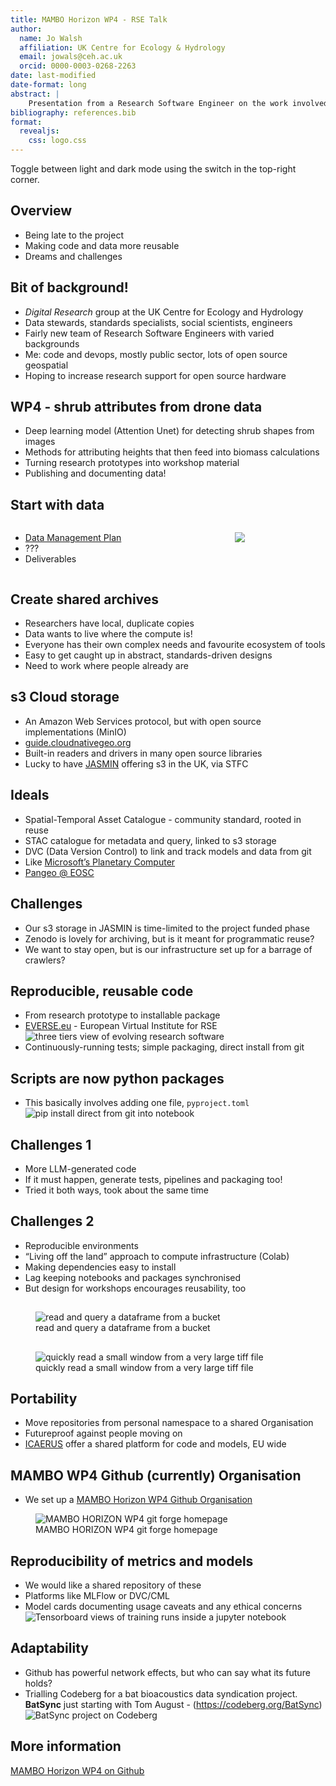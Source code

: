 ```yaml
---
title: MAMBO Horizon WP4 - RSE Talk 
author:
  name: Jo Walsh
  affiliation: UK Centre for Ecology & Hydrology
  email: jowals@ceh.ac.uk
  orcid: 0000-0003-0268-2263
date: last-modified
date-format: long
abstract: |
    Presentation from a Research Software Engineer on the work involved making MAMBO code and data portable and reusable, with potential lessons for future effort
bibliography: references.bib
format:
  revealjs: 
    css: logo.css
---
```


:::: {.content-visible when-format="html" unless-format="revealjs"}
:::{.callout-tip}
Toggle between light and dark mode using the switch in the top-right corner.
:::
::::

## Overview 

* Being late to the project
* Making code and data more reusable
* Dreams and challenges

## Bit of background!

* _Digital Research_ group at the UK Centre for Ecology and Hydrology
* Data stewards, standards specialists, social scientists, engineers
* Fairly new team of Research Software Engineers with varied backgrounds
* Me: code and devops, mostly public sector, lots of open source geospatial
* Hoping to increase research support for open source hardware

## WP4 - shrub attributes from drone data

* Deep learning model (Attention Unet) for detecting shrub shapes from images
* Methods for attributing heights that then feed into biomass calculations
* Turning research prototypes into workshop material
* Publishing and documenting data! 

## Start with data 

:::: {.columns}

::: {.column width="70%"}

* [Data Management Plan](https://www.ceh.ac.uk/news-and-media/blogs/implementing-fair-wizard-ukceh)
* ???
* Deliverables

:::

::: {.column width="30%"}

![](images/dmp_gnome.png)

:::

::::

## Create shared archives

* Researchers have local, duplicate copies
* Data wants to live where the compute is!
* Everyone has their own complex needs and favourite ecosystem of tools
* Easy to get caught up in abstract, standards-driven designs
* Need to work where people already are

## s3 Cloud storage

* An Amazon Web Services protocol, but with open source implementations (MinIO)
* [guide.cloudnativegeo.org](https://guide.cloudnativegeo.org)
* Built-in readers and drivers in many open source libraries
* Lucky to have [JASMIN](https://jasmin.ac.uk/) offering s3 in the UK, via STFC

## Ideals 

* Spatial-Temporal Asset Catalogue - community standard, rooted in reuse
* STAC catalogue for metadata and query, linked to s3 storage
* DVC (Data Version Control) to link and track models and data from git
* Like [Microsoft's Planetary Computer](https://planetarycomputer.microsoft.com)
* [Pangeo @ EOSC](https://pangeo-eosc.vm.fedcloud.eu/)

## Challenges

* Our s3 storage in JASMIN is time-limited to the project funded phase
* Zenodo is lovely for archiving, but is it meant for programmatic reuse?
* We want to stay open, but is our infrastructure set up for a barrage of crawlers?

## Reproducible, reusable code

* From research prototype to installable package
* [EVERSE.eu](https://everse.software/) - European Virtual Institute for RSE
![three tiers view of evolving research software](images/everse_three_tiers.png)
* Continuously-running tests; simple packaging, direct install from git

## Scripts are now python packages

* This basically involves adding one file, `pyproject.toml`
![pip install direct from git into notebook](images/one_shot_install.png)

## Challenges 1

* More LLM-generated code
* If it must happen, generate tests, pipelines and packaging too!
* Tried it both ways, took about the same time


## Challenges 2

* Reproducible environments
* "Living off the land" approach to compute infrastructure (Colab)
* Making dependencies easy to install
* Lag keeping notebooks and packages synchronised
* But design for workshops encourages reusability, too

## 

![read and query a dataframe from a bucket](images/read_gpd_s3.png)


## 

![quickly read a small window from a very large tiff file](images/rasterio_s3_window.png)

## Portability

* Move repositories from personal namespace to a shared Organisation
* Futureproof against people moving on
* [ICAERUS](https://icaerus.eu/) offer a shared platform for code and models, EU wide

## MAMBO WP4 Github (currently) Organisation

* We set up a [MAMBO Horizon WP4 Github Organisation](https://github.com/MAMBO-Horizon-WP4/) 

![MAMBO HORIZON WP4 git forge homepage](images/github_org_wp4.png)

## Reproducibility of metrics and models

* We would like a shared repository of these
* Platforms like MLFlow or DVC/CML
* Model cards documenting usage caveats and any ethical concerns
![Tensorboard views of training runs inside a jupyter notebook](images/tensorboard_notebook.png)

## Adaptability

* Github has powerful network effects, but who can say what its future holds?
* Trialling Codeberg for a bat bioacoustics data syndication project. **BatSync** just starting with Tom August - ([https://codeberg.org/BatSync](https://codeberg.org/BatSync))
![BatSync project on Codeberg](images/batsync_homepage.png)

## More information

[MAMBO Horizon WP4 on Github](https://github.com/MAMBO-Horizon-WP4/)
